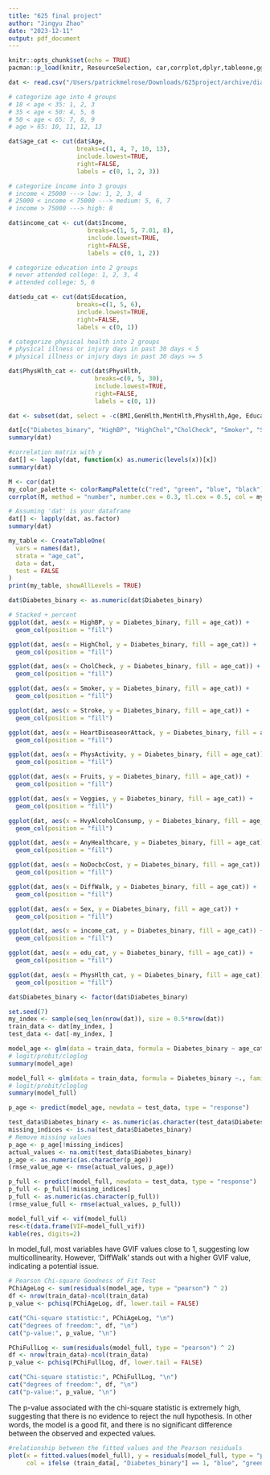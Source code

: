 ```yaml
---
title: "625 final project"
author: "Jingyu Zhao"
date: "2023-12-11"
output: pdf_document
---
```


```r
knitr::opts_chunk$set(echo = TRUE)
pacman::p_load(knitr, ResourceSelection, car,corrplot,dplyr,tableone,ggplot2,Metrics) 
```

```r
dat <- read.csv("/Users/patrickmelrose/Downloads/625project/archive/diabetes_binary_5050split_health_indicators_BRFSS2015.csv")
```

```r
# categorize age into 4 groups
# 18 < age < 35: 1, 2, 3
# 35 < age < 50: 4, 5, 6
# 50 < age < 65: 7, 8, 9
# age > 65: 10, 11, 12, 13

dat$age_cat <- cut(dat$Age, 
                   breaks=c(1, 4, 7, 10, 13),
                   include.lowest=TRUE,
                   right=FALSE,
                   labels = c(0, 1, 2, 3))
```

```r
# categorize income into 3 groups
# income < 25000 ---> low: 1, 2, 3, 4
# 25000 < income < 75000 ---> medium: 5, 6, 7
# income > 75000 ---> high: 8

dat$income_cat <- cut(dat$Income, 
                      breaks=c(1, 5, 7.01, 8),
                      include.lowest=TRUE,
                      right=FALSE,
                      labels = c(0, 1, 2))
```

```r
# categorize education into 2 groups
# never attended college: 1, 2, 3, 4
# attended college: 5, 6

dat$edu_cat <- cut(dat$Education, 
                   breaks=c(1, 5, 6),
                   include.lowest=TRUE,
                   right=FALSE,
                   labels = c(0, 1))
```

```r
# categorize physical health into 2 groups
# physical illness or injury days in past 30 days < 5
# physical illness or injury days in past 30 days >= 5

dat$PhysHlth_cat <- cut(dat$PhysHlth, 
                        breaks=c(0, 5, 30),
                        include.lowest=TRUE,
                        right=FALSE,
                        labels = c(0, 1))
```

```r
dat <- subset(dat, select = -c(BMI,GenHlth,MentHlth,PhysHlth,Age, Education, Income))

dat[c("Diabetes_binary", "HighBP", "HighChol","CholCheck", "Smoker", "Stroke", "HeartDiseaseorAttack", "PhysActivity", "Fruits", "Veggies", "HvyAlcoholConsump", "AnyHealthcare", "NoDocbcCost", "DiffWalk", "Sex")] <- lapply(dat[c("Diabetes_binary", "HighBP", "HighChol","CholCheck", "Smoker", "Stroke", "HeartDiseaseorAttack", "PhysActivity", "Fruits", "Veggies", "HvyAlcoholConsump", "AnyHealthcare", "NoDocbcCost", "DiffWalk", "Sex")], as.factor)
summary(dat)
```

```r
#correlation matrix with y
dat[] <- lapply(dat, function(x) as.numeric(levels(x))[x])
summary(dat)
```

```r
M <- cor(dat)
my_color_palette <- colorRampPalette(c("red", "green", "blue", "black"))(n = 100)
corrplot(M, method = "number", number.cex = 0.3, tl.cex = 0.5, col = my_color_palette)
```

```r
# Assuming 'dat' is your dataframe
dat[] <- lapply(dat, as.factor)
summary(dat)
```

```r
my_table <- CreateTableOne(
  vars = names(dat),
  strata = "age_cat",
  data = dat,
  test = FALSE
)
print(my_table, showAllLevels = TRUE)
```

```r
dat$Diabetes_binary <- as.numeric(dat$Diabetes_binary)

# Stacked + percent
ggplot(dat, aes(x = HighBP, y = Diabetes_binary, fill = age_cat)) +
  geom_col(position = "fill")

ggplot(dat, aes(x = HighChol, y = Diabetes_binary, fill = age_cat)) +
  geom_col(position = "fill")

ggplot(dat, aes(x = CholCheck, y = Diabetes_binary, fill = age_cat)) +
  geom_col(position = "fill")

ggplot(dat, aes(x = Smoker, y = Diabetes_binary, fill = age_cat)) +
  geom_col(position = "fill")

ggplot(dat, aes(x = Stroke, y = Diabetes_binary, fill = age_cat)) +
  geom_col(position = "fill")

ggplot(dat, aes(x = HeartDiseaseorAttack, y = Diabetes_binary, fill = age_cat)) +
  geom_col(position = "fill")

ggplot(dat, aes(x = PhysActivity, y = Diabetes_binary, fill = age_cat)) +
  geom_col(position = "fill")

ggplot(dat, aes(x = Fruits, y = Diabetes_binary, fill = age_cat)) +
  geom_col(position = "fill")

ggplot(dat, aes(x = Veggies, y = Diabetes_binary, fill = age_cat)) +
  geom_col(position = "fill")

ggplot(dat, aes(x = HvyAlcoholConsump, y = Diabetes_binary, fill = age_cat)) +
  geom_col(position = "fill")

ggplot(dat, aes(x = AnyHealthcare, y = Diabetes_binary, fill = age_cat)) +
  geom_col(position = "fill")

ggplot(dat, aes(x = NoDocbcCost, y = Diabetes_binary, fill = age_cat)) +
  geom_col(position = "fill")

ggplot(dat, aes(x = DiffWalk, y = Diabetes_binary, fill = age_cat)) +
  geom_col(position = "fill")

ggplot(dat, aes(x = Sex, y = Diabetes_binary, fill = age_cat)) +
  geom_col(position = "fill")

ggplot(dat, aes(x = income_cat, y = Diabetes_binary, fill = age_cat)) +
  geom_col(position = "fill")

ggplot(dat, aes(x = edu_cat, y = Diabetes_binary, fill = age_cat)) +
  geom_col(position = "fill")

ggplot(dat, aes(x = PhysHlth_cat, y = Diabetes_binary, fill = age_cat)) +
  geom_col(position = "fill")
```

```r
dat$Diabetes_binary <- factor(dat$Diabetes_binary)

set.seed(7)
my_index <- sample(seq_len(nrow(dat)), size = 0.5*nrow(dat))
train_data <- dat[my_index, ]
test_data <- dat[-my_index, ]
```

```r
model_age <- glm(data = train_data, formula = Diabetes_binary ~ age_cat, family = binomial("logit"))
# logit/probit/cloglog
summary(model_age)

model_full <- glm(data = train_data, formula = Diabetes_binary ~., family = binomial("logit"))
# logit/probit/cloglog
summary(model_full)

p_age <- predict(model_age, newdata = test_data, type = "response")

test_data$Diabetes_binary <- as.numeric(as.character(test_data$Diabetes_binary))
missing_indices <- is.na(test_data$Diabetes_binary)
# Remove missing values
p_age <- p_age[!missing_indices]
actual_values <- na.omit(test_data$Diabetes_binary)
p_age <- as.numeric(as.character(p_age))
(rmse_value_age <- rmse(actual_values, p_age))

p_full <- predict(model_full, newdata = test_data, type = "response")
p_full <- p_full[!missing_indices]
p_full <- as.numeric(as.character(p_full))
(rmse_value_full <- rmse(actual_values, p_full))
```

```r
model_full_vif <- vif(model_full)
res<-t(data.frame(VIF=model_full_vif))
kable(res, digits=2)
```
In model_full, most variables have GVIF values close to 1, suggesting low multicollinearity. However, 'DiffWalk' stands out with a higher GVIF value, indicating a potential issue.

```r
# Pearson Chi-square Goodness of Fit Test
PChiAgeLog <- sum(residuals(model_age, type = "pearson") ^ 2)
df <- nrow(train_data)-ncol(train_data)
p_value <- pchisq(PChiAgeLog, df, lower.tail = FALSE)

cat("Chi-square statistic:", PChiAgeLog, "\n")
cat("degrees of freedom:", df, "\n")
cat("p-value:", p_value, "\n")

PChiFullLog <- sum(residuals(model_full, type = "pearson") ^ 2)
df <- nrow(train_data)-ncol(train_data)
p_value <- pchisq(PChiFullLog, df, lower.tail = FALSE)

cat("Chi-square statistic:", PChiFullLog, "\n")
cat("degrees of freedom:", df, "\n")
cat("p-value:", p_value, "\n")
```
The p-value associated with the chi-square statistic is extremely high, suggesting that there is no evidence to reject the null hypothesis. In other words, the model is a good fit, and there is no significant difference between the observed and expected values.

```r
#relationship between the fitted values and the Pearson residuals
plot(x = fitted.values(model_full), y = residuals(model_full, type = "pearson"),
     col = ifelse (train_data[, "Diabetes_binary"] == 1, "blue", "green"))
```
